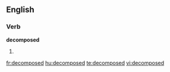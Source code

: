 
==English==

===Verb===
'''decomposed'''

# {{past of|[[decompose]]}}

[[fr:decomposed]]
[[hu:decomposed]]
[[te:decomposed]]
[[vi:decomposed]]